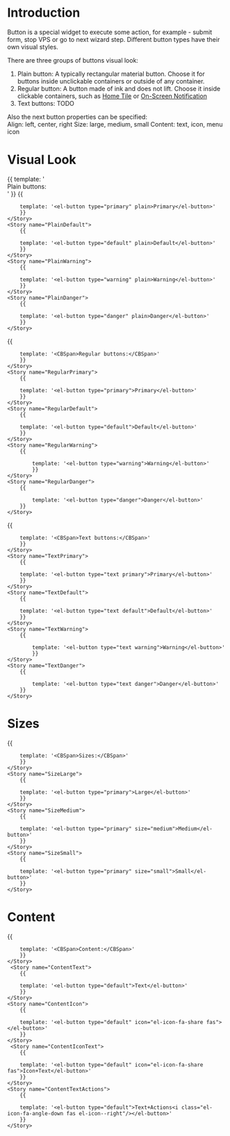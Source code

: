 
<Meta title="4 - Components/Basic/Button" />

# Introduction

Button is a special widget to execute some action, for example - submit form, stop VPS or go to next  wizard step. Different button types have their own visual styles.

There are three groups of buttons visual look: 
1. Plain button: A typically rectangular material button. Choose it for buttons inside unclickable containers or outside of any container.
2. Regular button: A button made of ink and does not lift. Choose it inside clickable containers, such as [Home Tile](/ui-kit/views/tile/home) or [On-Screen Notification](/app-kit/common/notifications/visualization#on-screen-notifications)
3. Text buttons: TODO

Also the next button properties can be specified:   
 Align: left, center, right
 Size: large, medium, small
 Content: text, icon, menu icon

# Visual Look 
    
<Preview>
    <Story name="Plain">
        {{ 
        template: '<div>Plain buttons:</div>'
        }}
    </Story>
    <Story name="PlainPrimary">
        {{ 
        
        template: '<el-button type="primary" plain>Primary</el-button>'
        }}
    </Story>
    <Story name="PlainDefault">
        {{ 
        
        template: '<el-button type="default" plain>Default</el-button>'
        }}
    </Story>
    <Story name="PlainWarning">
        {{ 
        
        template: '<el-button type="warning" plain>Warning</el-button>'
        }}
    </Story>
    <Story name="PlainDanger">
        {{ 
        
        template: '<el-button type="danger" plain>Danger</el-button>'
        }}
    </Story>
</Preview>

<Preview>
    <Story name="Regular">
        {{ 
        
        template: '<CBSpan>Regular buttons:</CBSpan>'
        }}
    </Story> 
    <Story name="RegularPrimary">
        {{ 
        
        template: '<el-button type="primary">Primary</el-button>'
        }}
    </Story>
    <Story name="RegularDefault">
        {{ 
        
        template: '<el-button type="default">Default</el-button>'
        }}
    </Story>
    <Story name="RegularWarning">
        {{ 
            
            template: '<el-button type="warning">Warning</el-button>'
            }}
    </Story>
    <Story name="RegularDanger">
        {{ 
            
            template: '<el-button type="danger">Danger</el-button>'
        }}
    </Story>
</Preview>

<Preview>
    <Story name="Text">
        {{ 
        
        template: '<CBSpan>Text buttons:</CBSpan>'
        }}
    </Story> 
    <Story name="TextPrimary">
        {{ 
        
        template: '<el-button type="text primary">Primary</el-button>'
        }}
    </Story>
    <Story name="TextDefault">
        {{ 
        
        template: '<el-button type="text default">Default</el-button>'
        }}
    </Story>
    <Story name="TextWarning">
        {{ 
            
            template: '<el-button type="text warning">Warning</el-button>'
            }}
    </Story>
    <Story name="TextDanger">
        {{ 
            
            template: '<el-button type="text danger">Danger</el-button>'
        }}
    </Story>
</Preview>


# Sizes
    
<Preview>
    <Story name="Size">
        {{ 
        
        template: '<CBSpan>Sizes:</CBSpan>'
        }}
    </Story>
    <Story name="SizeLarge">
        {{ 
        
        template: '<el-button type="primary">Large</el-button>'
        }}
    </Story>
    <Story name="SizeMedium">
        {{ 
        
        template: '<el-button type="primary" size="medium">Medium</el-button>'
        }}
    </Story>
    <Story name="SizeSmall">
        {{ 
        
        template: '<el-button type="primary" size="small">Small</el-button>'
        }}
    </Story>
</Preview>

# Content
    
<Preview>
    <Story name="Content">
        {{ 
        
        template: '<CBSpan>Content:</CBSpan>'
        }}
    </Story> 
     <Story name="ContentText">
        {{ 
        
        template: '<el-button type="default">Text</el-button>'
        }}
    </Story>
    <Story name="ContentIcon">
        {{ 
        
        template: '<el-button type="default" icon="el-icon-fa-share fas"></el-button>'
        }}
    </Story>
     <Story name="ContentIconText">
        {{ 
        
        template: '<el-button type="default" icon="el-icon-fa-share fas">Icon+Text</el-button>'
        }}
    </Story>
    <Story name="ContentTextActions">
        {{ 
        
        template: '<el-button type="default">Text+Actions<i class="el-icon-fa-angle-down fas el-icon--right"/></el-button>'
        }}
    </Story>
</Preview>